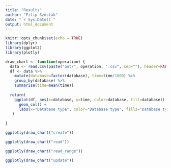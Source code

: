 ```yaml
---
title: "Results"
author: "Filip Szóstak"
date: "`r Sys.Date()`"
output: html_document
---
```


```r
knitr::opts_chunk$set(echo = TRUE)
library(dplyr)
library(ggplot2)
library(plotly)
```


```r
draw_chart <- function(operation) {
  data <- read.csv(paste("out/", operation, ".csv", sep=""), header=FALSE, col.names=c("database", "time"))
  df <- data %>%
    mutate(database=factor(database), time=time/1000) %>%
    group_by(database) %>%
    summarise(time=mean(time))
  
  return(
    ggplot(df, aes(x=database, y=time, color=database, fill=database)) + 
      geom_col() + 
      labs(x="Database type", color="Database type", fillz="Database type", y="Operation time", title=paste("Memory structure effeciency for", operation, "operation."))
   )
    
}
```


```r
ggplotly(draw_chart("create"))
```
```r
ggplotly(draw_chart("read"))
```
```r
ggplotly(draw_chart("read_range"))
```
```r
ggplotly(draw_chart("update"))
```
